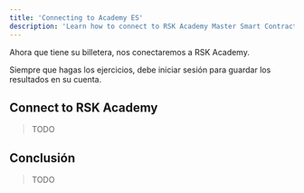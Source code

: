 ---
title: 'Connecting to Academy ES'
description: 'Learn how to connect to RSK Academy Master Smart Contract'
---

Ahora que tiene su billetera, nos conectaremos a RSK Academy.

Siempre que hagas los ejercicios,
debe iniciar sesión para guardar los resultados en su cuenta.

## Connect to RSK Academy

> TODO

## Conclusión

> TODO
